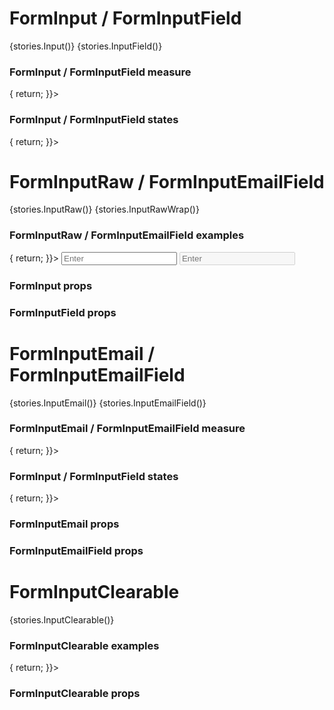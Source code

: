 
<Meta title="Form/Input" />

# FormInput / FormInputField
<Preview>
  <Story name="Basic">{stories.Input()}</Story>
  <Story name="Field">{stories.InputField()}</Story>
</Preview>

### FormInput / FormInputField measure
<Preview>
  <Form
    onSubmit={() => {
      return;
    }}>
    <Row>
      <Col col={6}>
        <FormInput measure="sm" name="size_sm" />
        <Box mb={15} />
        <FormInput measure="md" name="size_md" />
        <Box mb={15} />
        <FormInput measure="lg" name="size_lg" />
        <Box mb={15} />
      </Col>
      <Col col={6}>
        <FormInputField label="Size SM" measure="sm" name="size_sm" />
        <Box mb={15} />
        <FormInputField label="Size MD" measure="md" name="size_md" />
        <Box mb={15} />
        <FormInputField label="Size LG" measure="lg" name="size_lg" />
        <Box mb={15} />
      </Col>
    </Row>
  </Form>
</Preview>

### FormInput / FormInputField states
<Preview>
  <Form
    onSubmit={() => {
      return;
    }}>
    <Row>
      <Col col={6}>
        <FormInput disabled name="disabled" />
        <Box mb={15} />
        <FormInput className="is-success" name="is-success" />
        <Box mb={15} />
        <FormInput className="is-invalid" name="input_error" />
        <Box mb={15} />
      </Col>
      <Col col={6}>
        <FormInputField disabled label="Disabled"  name="disabled" />
        <Box mb={15} />
        <FormInputField label="Success class" className="is-success" name="is-success" />
        <Box mb={15} />
        <FormInputField label="Invalid class" className="is-invalid" name="input_error"  />
        <Box mb={15} />
      </Col>
    </Row>
  </Form>
</Preview>


# FormInputRaw / FormInputEmailField
<Preview>
  <Story name="Raw">{stories.InputRaw()}</Story>
  <Story name="Raw Wrap">{stories.InputRawWrap()}</Story>
</Preview>

### FormInputRaw / FormInputEmailField examples
<Preview>
  <Form
    onSubmit={() => {
      return;
    }}>
    <Row>
      <Col col={6}>
        <FormInputRawStyled placeholder="Enter" name="raw" />
        <Box mb={15} />
        <FormInputRawStyled disabled  placeholder="disabled" name="disabled" />
        <Box mb={15} />
      </Col>
      <Col col={6}>
        <FormInputRawWrapStyled name="rawWrap">
          <input
            onChange={function onChange(e) {return console.log(e);}}
            placeholder="Enter"
            type="text"
          />
        </FormInputRawWrapStyled>
        <Box mb={15} />
        <FormInputRawWrapStyled>
          <input
            disabled
            name="disabled"
            onChange={function onChange(e) {return console.log(e);}}
            placeholder="Enter"
            type="text"
          />
        </FormInputRawWrapStyled>
        <Box mb={15} />
      </Col>
    </Row>
  </Form>
</Preview>

### FormInput props
<Props of={FormInput} />

### FormInputField props
<Props of={FormInputField} />

# FormInputEmail / FormInputEmailField
<Preview>
  <Story name="Basic Email">{stories.InputEmail()}</Story>
  <Story name="Email Field">{stories.InputEmailField()}</Story>
</Preview>

### FormInputEmail / FormInputEmailField measure
<Preview>
  <Form
    onSubmit={() => {
      return;
    }}>
    <Row>
      <Col col={6}>
        <FormInputEmail measure="sm" name="size_sm" />
        <Box mb={15} />
        <FormInputEmail measure="md" name="size_md" />
        <Box mb={15} />
        <FormInputEmail measure="lg" name="size_lg" />
        <Box mb={15} />
      </Col>
      <Col col={6}>
        <FormInputEmailField label="Size SM" measure="sm" name="size_sm" />
        <Box mb={15} />
        <FormInputEmailField label="Size MD" measure="md" name="size_md" />
        <Box mb={15} />
        <FormInputEmailField label="Size LG" measure="lg" name="size_lg" />
        <Box mb={15} />
      </Col>
    </Row>
  </Form>
</Preview>

### FormInput / FormInputField states
<Preview>
  <Form
    onSubmit={() => {
      return;
    }}>
    <Row>
      <Col col={6}>
       <FormInputEmail disabled name="disabled" />
       <Box mb={15} />
       <FormInputEmail className="is-success" name="is-success" />
       <Box mb={15} />
       <FormInputEmail className="is-invalid" name="input_error" />
       <Box mb={15} />
     </Col>
     <Col col={6}>
      <FormInputEmailField disabled label="Disabled"  name="disabled" />
      <Box mb={15} />
      <FormInputEmailField label="Success class" className="is-success" name="is-success" />
      <Box mb={15} />
      <FormInputEmailField label="Invalid class" className="is-invalid" name="input_error"  />
     <Box mb={15} />
     </Col>
    </Row>
  </Form>
</Preview>

### FormInputEmail props
<Props of={FormInputEmail} />

### FormInputEmailField props
<Props of={FormInputEmailField} />

# FormInputClearable
<Preview>
  <Story name="Clearable">{stories.InputClearable()}</Story>
</Preview>

### FormInputClearable examples
<Preview>
  <Form
    onSubmit={() => {
      return;
    }}>
    <Row>
      <Col col={6}>
       <FormInputClearable
           measure="sm"
           name="sm"
           placeholder="Size SM"
           type="text"
         />
       <Box mb={15} />
       <FormInputClearable
           measure="md"
           name="md"
           placeholder="Size MD"
           type="text"
         />
       <Box mb={15} />
       <FormInputClearable
           measure="lg"
           name="lg"
           placeholder="Size LG"
           type="text"
         />
       <Box mb={15} />
     </Col>
     <Col col={6}>
       <FormInputClearable
           disabled
           name="sm"
           placeholder="disabled"
           type="text"
         />
       <Box mb={15} />
       <FormInputClearable
           clearable={false}
           name="success"
           placeholder="Success class"
           type="text"
           className="is-success"
         />
       <Box mb={15} />
       <FormInputClearable
           name="invalid"
           placeholder="Invalid class"
           type="text"
           className="is-invalid"
         />
       <Box mb={15} />
     </Col>
    </Row>
  </Form>
</Preview>

### FormInputClearable props
<Props of={FormInputClearable} />
